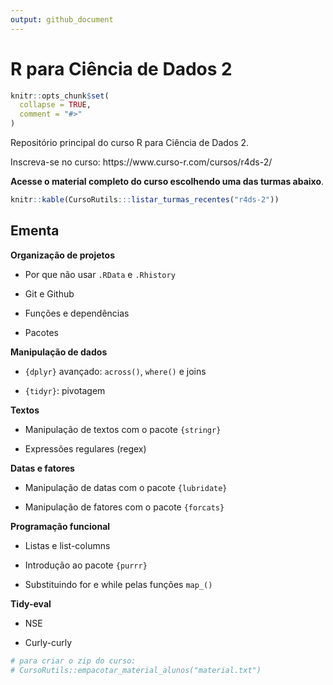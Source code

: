 ```yaml
---
output: github_document
---
```


# R para Ciência de Dados 2

<!-- README.md is generated from README.Rmd. Please edit that file -->

```r
knitr::opts_chunk$set(
  collapse = TRUE,
  comment = "#>"
)
```

Repositório principal do curso R para Ciência de Dados 2.

Inscreva-se no curso: https://www.curso-r.com/cursos/r4ds-2/

**Acesse o material completo do curso escolhendo uma das turmas abaixo**.

```r
knitr::kable(CursoRutils:::listar_turmas_recentes("r4ds-2"))
```

## Ementa

**Organização de projetos**

- Por que não usar `.RData` e `.Rhistory`

- Git e Github

- Funções e dependências

- Pacotes

**Manipulação de dados**

- `{dplyr}` avançado: `across()`, `where()` e joins

- `{tidyr}`: pivotagem

**Textos**

- Manipulação de textos com o pacote `{stringr}`

- Expressões regulares (regex)

**Datas e fatores**

- Manipulação de datas com o pacote `{lubridate}`

- Manipulação de fatores com o pacote `{forcats}`

**Programação funcional**

- Listas e list-columns

- Introdução ao pacote `{purrr}`

- Substituindo for e while pelas funções `map_()`

**Tidy-eval**

- NSE

- Curly-curly

  
```r
# para criar o zip do curso:
# CursoRutils::empacotar_material_alunos("material.txt")
```
  

